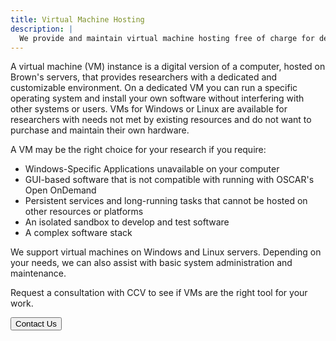 ```yaml
---
title: Virtual Machine Hosting
description: |
  We provide and maintain virtual machine hosting free of charge for departments or researchers who need access to a server.
---
```


<ContentSection title="What is a Virtual Machine?">
A virtual machine (VM) instance is a digital version of a computer, hosted on Brown's servers, that provides
researchers with a dedicated and customizable environment. On a dedicated VM you can run a specific operating system
and install your own software without interfering with other systems or users. VMs for Windows or Linux are available
for researchers with needs not met by existing resources and do not want to purchase and maintain their own hardware.

A VM may be the right choice for your research if you require:

- Windows-Specific Applications unavailable on your computer
- GUI-based software that is not compatible with running with OSCAR's Open OnDemand
- Persistent services and long-running tasks that cannot be hosted on other resources or platforms
- An isolated sandbox to develop and test software
- A complex software stack

</ContentSection>

<ContentSection title="Getting Started">
We support virtual machines on Windows and Linux servers. Depending on your needs, we can also
assist with basic system administration and maintenance.

Request a consultation with CCV to see if VMs are the right tool for your work.

<Button size="md" href="/about/contact">
  Contact Us
</Button>

</ContentSection>
